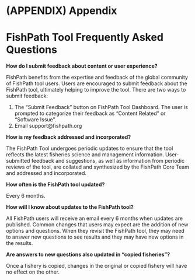 # (APPENDIX) Appendix {-} 

# FishPath Tool Frequently Asked Questions

**How do I submit feedback about content or user experience?**

FishPath benefits from the expertise and feedback of the global community of FishPath tool users. Users are encouraged to submit feedback about the FishPath tool, ultimately helping to improve the tool. There are two ways to submit feedback:

1.	The “Submit Feedback” button on FishPath Tool Dashboard. The user is prompted to categorize their feedback as “Content Related” or “Software Issue”.
2.	Email support@fishpath.org 

**How is my feedback addressed and incorporated?**

The FishPath Tool undergoes periodic updates to ensure that the tool reflects the latest fisheries science and management information. User-submitted feedback and suggestions, as well as information from periodic reviews of the tool, are collated and synthesized by the FishPath Core Team and addressed and incorporated. 

**How often is the FishPath tool updated?**

Every 6 months.

**How will I know about updates to the FishPath tool?**

All FishPath users will receive an email every 6 months when updates are published. Common changes that users may expect are the addition of new options and questions. When they revisit the FishPath tool, they may need to answer new questions to see results and they may have new options in the results.

**Are answers to new questions also updated in “copied fisheries”?**

Once a fishery is copied, changes in the original or copied fishery will have no effect on the other.




